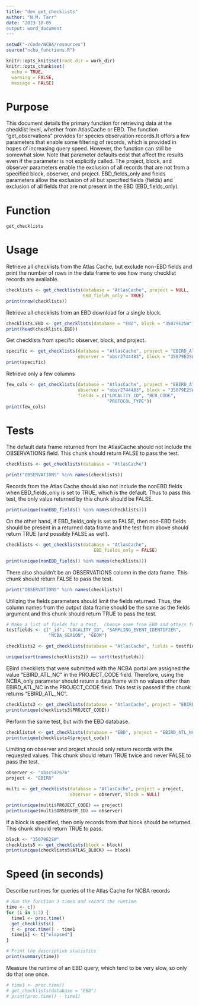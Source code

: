 ```yaml
---
title: "dev_get_checklists"
author: "N.M. Tarr"
date: "2023-10-05
output: word_document
---
```


```r
setwd("~/Code/NCBA/resources")
source("ncba_functions.R")

knitr::opts_knit$set(root.dir = work_dir)
knitr::opts_chunk$set(
  echo = TRUE,
  warning = FALSE,
  message = FALSE)
```


# Purpose
This document details the primary function for retrieving data at the checklist level, whether from AtlasCache or EBD.  The function "get_observations" provides for species observation records.It offers a few parameters that enable some filtering of records, which is provided in hopes of increasing query speed.  However, the function can still be somewhat slow.  Note that parameter defaults exist that affect the results even if the parameter is not explicitly called.  The project, block, and observer parameters enable the exclusion of all records that are not from a specified block, observer, and project.  EBD_fields_only and fields parameters allow the exclusion of all but specified fields (fields) and exclusion of all fields that are not present in the EBD (EBD_fields_only).

# Function
```r
get_checklists
```


# Usage
Retrieve all checklists from the Atlas Cache, but exclude non-EBD fields and print the number of rows in the data frame to see how many checklist records are available.
```r
checklists <- get_checklists(database = "AtlasCache", project = NULL, 
                             EBD_fields_only = TRUE)
print(nrow(checklists))
```

Retrieve all checklists from an EBD download for a single block.
```r
checklists.EBD <- get_checklists(database = "EBD", block = "35079E2SW")
print(head(checklists.EBD))
```

Get checklists from specific observer, block, and project.
```r
specific <- get_checklists(database = "AtlasCache", project = "EBIRD_ATL_NC", 
                           observer = "obsr2744483", block = "35079E2SW")
print(specific)
```

Retrieve only a few columns
```r
few_cols <- get_checklists(database = "AtlasCache", project = "EBIRD_ATL_NC", 
                           observer = "obsr2744483", block = "35079E2SW",
                           fields = c("LOCALITY_ID", "BCR_CODE", 
                                      "PROTOCOL_TYPE"))
print(few_cols)
```


# Tests

The default data frame returned from the AtlasCache should not include the OBSERVATIONS field.  This chunk should return FALSE to pass the test.
```r
checklists <- get_checklists(database = "AtlasCache")

print("OBSERVATIONS" %in% names(checklists))
```

Records from the Atlas Cache should also not include the nonEBD fields when EBD_fields_only is set to TRUE, which is the default.  Thus to pass this test, the only value returned by this chunk should be FALSE.
```r
print(unique(nonEBD_fields() %in% names(checklists)))
```

On the other hand, if EBD_fields_only is set to FALSE, then non-EBD fields should be present in a returned data frame and the test from above should return TRUE (and possibly FALSE as well).
```r
checklists <- get_checklists(database = "AtlasCache",
                                 EBD_fields_only = FALSE)

print(unique(nonEBD_fields() %in% names(checklists)))
```

There also shouldn't be an OBSERVATIONS column in the data frame.  This chunk should return FALSE to pass the test.
```r
print("OBSERVATIONS" %in% names(checklists))
```

Utilizing the fields parameters should limit the fields returned.  Thus, the column names from the output data frame should be the same as the fields argument and this chunk should return TRUE to pass the test.
```r
# Make a list of fields for a test.  Choose some from EBD and others from NCBA-specific fields.
testfields <- c("_id", "LOCALITY_ID", "SAMPLING_EVENT_IDENTIFIER", 
                "NCBA_SEASON", "GEOM") 

checklists2 <- get_checklists(database = "AtlasCache", fields = testfields)

unique(sort(names(checklists2)) == sort(testfields))
```

EBird checklists that were submitted with the NCBA portal are assigned the value "EBIRD_ATL_NC" in the PROJECT_CODE field.  Therefore, using the NCBA_only parameter should return a data frame with no values other than EBIRD_ATL_NC in the PROJECT_CODE field.  This test is passed if the chunk returns "EBIRD_ATL_NC".
```r
checklists3 <- get_checklists(database = "AtlasCache", project = "EBIRD_ATL_NC")
print(unique(checklists3$PROJECT_CODE))
```

Perform the same test, but with the EBD database.
```r
checklists4 <- get_checklists(database = "EBD", project = "EBIRD_ATL_NC")
print(unique(checklists4$project_code))
```

Limiting on observer and project should only return records with the requested values.  This chunk should return TRUE twice and never FALSE to pass the test.
```r
observer <- "obsr547676"
project <- "EBIRD"

multi <- get_checklists(database = "AtlasCache", project = project, 
                        observer = observer, block = NULL)

print(unique(multi$PROJECT_CODE) == project)
print(unique(multi$OBSERVER_ID) == observer)
```

If a block is specified, then only records from that block should be returned.  This chunk should return TRUE to pass.
```r
block <- "35079E2SW"
checklists5 <- get_checklists(block = block)
print(unique(checklists5$ATLAS_BLOCK) == block)
```


# Speed (in seconds)
Describe runtimes for queries of the Atlas Cache for NCBA records
```r
# Run the function 3 times and record the runtime
time <- c()
for (i in 1:3) {
  time1 <- proc.time()
  get_checklists()
  t <- proc.time() - time1
  time[i] <- t["elapsed"]
}

# Print the descriptive statistics
print(summary(time))
```


Measure the runtime of an EBD query, which tend to be very slow, so only do that one
once.
```r
# time1 <- proc.time()
# get_checklists(database = "EBD")
# print(proc.time() - time1)
```




